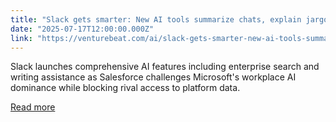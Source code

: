 ```yaml
---
title: "Slack gets smarter: New AI tools summarize chats, explain jargon, and automate work"
date: "2025-07-17T12:00:00.000Z"
link: "https://venturebeat.com/ai/slack-gets-smarter-new-ai-tools-summarize-chats-explain-jargon-and-automate-work/"
---
```


Slack launches comprehensive AI features including enterprise search and writing assistance as Salesforce challenges Microsoft's workplace AI dominance while blocking rival access to platform data.

[Read more](https://venturebeat.com/ai/slack-gets-smarter-new-ai-tools-summarize-chats-explain-jargon-and-automate-work/)
